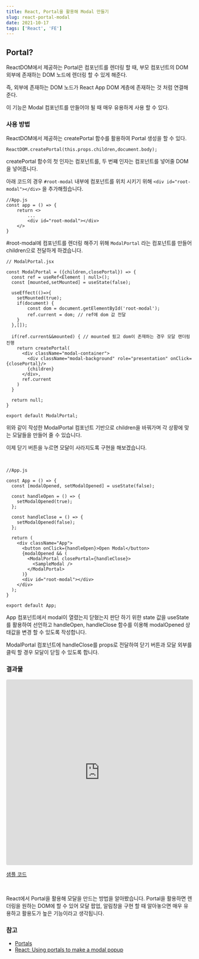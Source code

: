 ```yaml
---
title: React, Portal을 활용해 Modal 만들기
slug: react-portal-modal
date: 2021-10-17
tags: ['React', 'FE']
---
```


## Portal?

ReactDOM에서 제공하는 Portal은 컴포넌트를 렌더링 할 때, 부모 컴포넌트의 DOM 외부에 존재하는 DOM 노드에 렌더링 할 수 있게 해준다.

즉, 외부에 존재하는 DOM 노드가 React App DOM 계층에 존재하는 것 처럼 연결해준다.

이 기능은 Modal 컴포넌트를 만들어야 될 때 매우 유용하게 사용 할 수 있다.

### 사용 방법

ReactDOM에서 제공하는 createPortal 함수를 활용하여 Portal 생성을 할 수 있다.

```
ReactDOM.createPortal(this.props.children,document.body);
```

createPortal 함수의 첫 인자는 컴포넌트를, 두 번쨰 인자는 컴포넌트를 넣어줄 DOM을 넣어줍니다.

아래 코드의 경우 `#root-modal` 내부에 컴포넌트를 위치 시키기 위해 `<div id="root-modal"></div>` 을 추가해줬습니다.

```
//App.js
const app = () => {
    return <>
        ...
        <div id="root-modal"></div>
    </>
}

```

#root-modal에 컴포넌트를 렌더링 해주기 위해 `ModalPortal` 라는 컴포넌트를 만들어 children으로 전달하게 하겠습니다.

```
// ModalPortal.jsx

const ModalPortal = ({children,closePortal}) => {
  const ref = useRef<Element | null>();
  const [mounted,setMounted] = useState(false);

  useEffect(()=>{
    setMounted(true);
    if(document) {
        const dom = document.getElementById('root-modal');
        ref.current = dom; // ref에 dom 값 전달
    }
  },[]);

  if(ref.current&&mounted) { // mounted 됬고 dom이 존재하는 경우 모달 랜더링 진행
    return createPortal(
      <div className="modal-container">
        <div className="modal-background" role="presentation" onClick={closePortal}/>
        {children}
      </div>,
      ref.current
    )
  }

  return null;
}

export default ModalPortal;

```

위와 같이 작성한 ModalPortal 컴포넌트 기반으로 children을 바꿔가며 각 상황에 맞는 모달들을 만들어 줄 수 있습니다.

이제 닫기 버튼을 누르면 모달이 사라지도록 구현을 해보겠습니다.

<br />

```
//App.js

const App = () => {
  const [modalOpened, setModalOpened] = useState(false);

  const handleOpen = () => {
    setModalOpened(true);
  };

  const handleClose = () => {
    setModalOpened(false);
  };

  return (
    <div className="App">
      <button onClick={handleOpen}>Open Modal</button>
      {modalOpened && (
        <ModalPortal closePortal={handleClose}>
          <SampleModal />
        </ModalPortal>
      )}
      <div id="root-modal"></div>
    </div>
  );
}

export default App;
```

App 컴포넌트에서 modal이 열렸는지 닫혔는지 판단 하기 위한 state 값을 useState를 활용하여 선언하고 handleOpen, handleClose 함수를 이용해 modalOpened 상태값을 변경 할 수 있도록 작성합니다.

ModalPortal 컴포넌트에 handleClose를 props로 전달하여 닫기 버튼과 모달 외부를 클릭 할 경우 모달이 닫힐 수 있도록 합니다.

### 결과물

<iframe
	src="https://codesandbox.io/embed/affectionate-tree-okg1f?fontsize=14&hidenavigation=1&theme=dark"
	style="width:100%; height:500px; border:0; border-radius: 4px; overflow:hidden;"
	title="affectionate-tree-okg1f"
	allow="accelerometer; ambient-light-sensor; camera; encrypted-media; geolocation; gyroscope; hid; microphone; midi; payment; usb; vr; xr-spatial-tracking"
	sandbox="allow-forms allow-modals allow-popups allow-presentation allow-same-origin allow-scripts"
></iframe>

[샘플 코드](https://codesandbox.io/s/affectionate-tree-okg1f?file=/src/components/ModalPortal.jsx)

<br />

React에서 Portal을 활용해 모달을 만드는 방법을 알아봤습니다. Portal을 활용하면 렌더링을 원하는 DOM에 할 수 있어 모달 팝업, 알림창을 구현 할 때 알아놓으면 매우 유용하고 활용도가 높은 기능이라고 생각됩니다.

### 참고

- [Portals](https://reactjs-kr.firebaseapp.com/docs/portals.html)
- [React: Using portals to make a modal popup](https://dev.to/link2twenty/react-using-portals-to-make-a-modal-2kdf)

